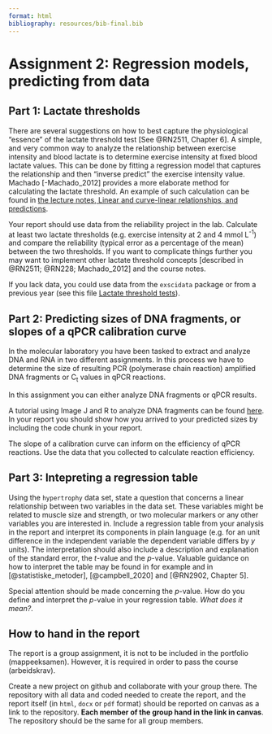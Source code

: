 ```yaml
---
format: html
bibliography: resources/bib-final.bib
---
```


# Assignment 2: Regression models, predicting from data {#assignment2}

## Part 1: Lactate thresholds

There are several suggestions on how to best capture the physiological "essence" of the lactate threshold test [See @RN2511, Chapter 6]. A simple, and very common way to analyze the relationship between exercise intensity and blood lactate is to determine exercise intensity at fixed blood lactate values. This can be done by fitting a regression model that captures the relationship and then "inverse predict" the exercise intensity value. Machado [-Machado_2012] provides a more elaborate method for calculating the lactate threshold. An example of such calculation can be found in [the lecture notes, Linear and curve-linear relationships, and predictions](https://dhammarstrom.github.io/quant-methods).

Your report should use data from the reliability project in the lab. Calculate at least two lactate thresholds (e.g. exercise intensity at 2 and 4 mmol L<sup>-1</sup>) and compare the reliability (typical error as a percentage of the mean) between the two thresholds. If you want to complicate things further you may want to implement other lactate threshold concepts [described in @RN2511; @RN228; Machado_2012] and the course notes.

If you lack data, you could use data from the `exscidata` package or from a previous year (see this file [Lactate threshold tests](/data/reliability-old/laktatprofil-g2.xlsx)).

## Part 2: Predicting sizes of DNA fragments, or slopes of a qPCR calibration curve

In the molecular laboratory you have been tasked to extract and analyze DNA and RNA in two different assignments. In this process we have to determine the size of resulting PCR (polymerase chain reaction) amplified DNA fragments or C~t~ values in qPCR reactions.

In this assignment you can either analyze DNA fragments or qPCR results.

A tutorial using Image J and R to analyze DNA fragments can be found [here](https://trainome.github.io/sw_pcr_size_determination.html). In your report you should show how you arrived to your predicted sizes by including the code chunk in your report.

The slope of a calibration curve can inform on the efficiency of qPCR reactions. Use the data that you collected to calculate reaction efficiency.

## Part 3: Intepreting a regression table

Using the `hypertrophy` data set, state a question that concerns a linear relationship between two variables in the data set. These variables might be related to muscle size and strength, or two molecular markers or any other variables you are interested in. Include a regression table from your analysis in the report and interpret its components in plain language (e.g. for an unit difference in the independent variable the dependent variable differs by *y* units). The interpretation should also include a description and explanation of the standard error, the *t*-value and the *p*-value. Valuable guidance on how to interpret the table may be found in for example and in [@statistiske_metoder], [@campbell_2020] and [@RN2902, Chapter 5].

Special attention should be made concerning the *p*-value. How do you define and interpret the *p*-value in your regression table. *What does it mean?*.


## How to hand in the report

The report is a group assignment, it is not to be included in the portfolio (mappeeksamen). However, it is required in order to pass the course (arbeidskrav).

Create a new project on github and collaborate with your group there. The repository with all data and coded needed to create the report, and the report itself (in `html`, `docx` or `pdf` format) should be reported on canvas as a link to the repository. **Each member of the group hand in the link in canvas**. The repository should be the same for all group members.




